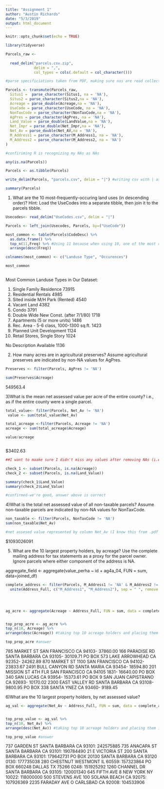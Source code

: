```yaml
---
title: "Assignment 1"
author: "Austin Richards"
date: "5/3/2019"
output: html_document
---
```


```r
knitr::opts_chunk$set(echo = TRUE)

library(tidyverse)

```


```r
Parcels_raw <- 
  
  read_delim("parcels.csv.zip",
             delim = ",",
             col_types = cols(.default = col_character()))
```



```r
#parse specificiations taken from PDF, making sure nas are read collectly, only specifying parse for those that aren't character (default set above)

Parcels <- transmute(Parcels_raw, 
  Situs1 =  parse_character(Situs1, na = 'NA'), 
  Situs2 = parse_character(Situs2,na = 'NA'), 
  Acreage = parse_double(Acreage,na = 'NA'), 
  UseCode = parse_character(UseCode, na = 'NA'), 
  NonTaxCode = parse_character(NonTaxCode,na = 'NA'), 
  AgPres = parse_character(AgPres, na = 'NA'), 
  Land_Value = parse_double(LandValue,na = 'NA'), 
  Net_Impr = parse_double(Net_Impr,na = 'NA'), 
  Net_Av = parse_double(Net_AV,na = 'NA'), 
  M_Address1 = parse_character(M_Address1, na = 'NA'), 
  M_Address2 = parse_character(M_Address2, na = 'NA')
)

```

```r
#confiriming R is recognizing my NAs as NAs

any(is.na(Parcels))
```

```r
Parcels <- as.tibble(Parcels)

write_delim(Parcels, "parcels.csv", delim = "|") #writing csv with | as deliminator
```


```r
summary(Parcels)
```


1) What are the 10 most-frequently-occuring land uses (in descending order)?
Hint: Load the UseCodes into a separate tibble, then join it to the parcels tibble.


```r
Usecodes<- read_delim("UseCodes.csv", delim = "|")
```

```r
Parcels <- left_join(Usecodes, Parcels, by=("UseCode"))

```


```r
most_common <- table(Parcels$CodeDesc) %>% 
  as.data.frame() %>% 
  top_n(11,Freq) %>% #Using 11 because when using 10, one of the most common occurences is "no descripiton available"
  arrange(desc(Freq)) 

colnames(most_common) <- c("Landuse Type", "Occurences")

most_common
 


```

Most Common Landuse Types in Our Dataset:

1) Single Family Residence	73915	
2) Residential Rentals	4985	
3) Sited inside M/H Park (Rented)	4540	
4) Vacant Land	4382	
5) Condo	3791	
6) Double Wide New Const. (after 7/1/80)	1718	
7) Apartments (5 or more units)	1486	
8) Rec. Area - 5-6 class, 1000-1300 sq.ft.	1423	
9) Planned Unit Development	1124
10) Retail Stores, Single Story	1024	


No Description Available	1136	



2) How many acres are in agricultural preserves?
Assume agricultural preserves are indicated by non-NA values for AgPres.


```r
Preserves <- filter(Parcels, AgPres != 'NA')

sum(Preserves$Acreage)
```

 549563.4
 
 
3)What is the mean net assessed value per acre of the entire county?
i.e., as if the entire county were a single parcel.

```r
total_value<- filter(Parcels, Net_Av != 'NA') 
 value <- sum(total_value$Net_Av)

total_acreage <-filter(Parcels, Acreage != 'NA') 
acreage <- sum(total_acreage$Acreage)

value/acreage



```

$3402.63

```r

##I want to maake sure I didn't miss any values after removing NAs (i.e. if one row had an NA for Land Value but not for Acreage, or vice-versa, the answer above would not hold

check_1 <- subset(Parcels, is.na(Acreage)) 
check_2 <- subset(Parcels, is.na(Land_Value)) 

summary(check_1$Land_Value)
summary(check_2$Land_Value)

#confirmed-we're good, answer above is correct
```


4)What is the total net assessed value of all non-taxable parcels?
Assume non-taxable parcels are indicated by non-NA values for NonTaxCode.

```r
non_taxable <- filter(Parcels, NonTaxCode != 'NA')
sum(non_taxable$Net_Av)

#net assesed value represented by column Net_Av (I know this from .pdf file)
```
$1093026091

5) What are the 10 largest property holders, by acreage?
Use the complete mailing address for tax statements as a proxy for the parcel owner. Ignore parcels where either component of the address is NA.


aggregate_field <- aggregate(value_perha ~ id + ag4a_04, FUN = sum, data=joined_df)

```r
complete_address <- filter(Parcels, M_Address1 != 'NA' & M_Address2 != 'NA') %>% 
  unite(Address_Full, c("M_Address1", "M_Address2"), sep = " ", remove = TRUE) #filtering observations without a complete address to comply with second part of instructionsm and then making a new column which has full address  (M1 and M2 ombined)




ag_acre <- aggregate(Acreage ~ Address_Full, FUN = sum, data = complete_address)  #aggregating the acreage owned by each landowner


top_prop_acre <- ag_acre %>% 
top_n(10, Acreage) %>% 
arrange(desc(Acreage)) #taking top 10 acreage holders and placing them in decending order

top_prop_acre #answer
```

785 MARKET ST SAN FRANCISCO CA 94103-	37860.00
166 PARADISE RD SANTA BARBARA CA 93105-	30109.71
PO BOX 573 LAKE ARROWHEAD CA 92352-	24262.89
870 MARKET ST 1100 SAN FRANCISCO CA 94102-	23833.67
2491 BULL CANYON RD SANTA MARIA CA 93454-	18594.80
201 MISSION ST 4TH FLR SAN FRANCISCO CA 94105 1831-	16640.00
PO BOX 340 SAN LUCAS CA 93954-	15373.61
PO BOX 9 SAN JUAN CAPISTRANO CA 92693-	10170.02
2300 EAST VALLEY RD SANTA BARBARA CA 93108-	9800.95
PO BOX 338 SANTA YNEZ CA 93460-	9189.45



6)What are the 10 largest property holders, by net assessed value?


```r



ag_val <- aggregate(Net_Av ~ Address_Full, FUN = sum, data = complete_address)  #aggregating the anet assesed value owned by each address


top_prop_value <- ag_val %>% 
top_n(10, Net_Av) %>% 
arrange(desc(Net_Av)) #taking top 10 acreage holders and placing them in decending order

top_prop_value #answer
```


737 GARDEN ST SANTA BARBARA CA 93101:	242575885
735 ANACAPA ST SANTA BARBARA CA 93101:	190784490
21 E VICTORIA ST 200 SANTA BARBARA CA 93101:	179642731
PO BOX 20130 SANTA BARBARA CA 93120 0130:	177735038
280 CHESTNUT WESTMONT IL 60559:	157323864
PO BOX 660248 DALLAS TX 75266 0248:	151925292
1260 CHANNEL DR SANTA BARBARA CA 93105:	120001340
645 FIFTH AVE 8 NEW YORK NY 10022:	118000000
500 STEVENS AVE 100 SOLANA BEACH CA 92075:	107926369
2235 FARADAY AVE O CARLSBAD CA 92008:	104533906

